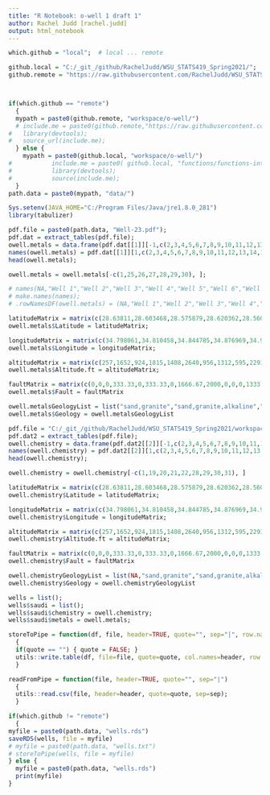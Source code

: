```yaml
---
title: "R Notebook: o-well 1 draft 1"
author: Rachel Judd [rachel.judd]
output: html_notebook
---
```




```r
which.github = "local";  # local ... remote 

github.local = "C:/_git_/github/RachelJudd/WSU_STATS419_Spring2021/";
github.remote = "https://raw.githubusercontent.com/RachelJudd/WSU_STATS419_Spring2021/main/";



if(which.github == "remote")
  {
  mypath = paste0(github.remote, "workspace/o-well/")
  # include.me = paste0(github.remote,"https://raw.githubusercontent.com/RachelJudd/WSU_STATS419_Spring2021/main/functions/functions-intro.R");
#   library(devtools);
#   source_url(include.me);
  } else {
    mypath = paste0(github.local, "workspace/o-well/")
#           include.me = paste0( github.local, "functions/functions-intro.R");
#           library(devtools);
#           source(include.me);
  }
path.data = paste0(mypath, "data/")
```

```r
Sys.setenv(JAVA_HOME="C:/Program Files/Java/jre1.8.0_281")
library(tabulizer)

pdf.file = paste0(path.data, "Well-23.pdf");
pdf.dat = extract_tables(pdf.file);
owell.metals = data.frame(pdf.dat[[1]][-1,c(2,3,4,5,6,7,8,9,10,11,12,13,14,15,16)]);
names(owell.metals) = pdf.dat[[1]][1,c(2,3,4,5,6,7,8,9,10,11,12,13,14,15,16)];
head(owell.metals);

```

```r

owell.metals = owell.metals[-c(1,25,26,27,28,29,30), ];
```

```r
# names(NA,"Well 1","Well 2","Well 3","Well 4","Well 5","Well 6","Well 7","Well 8","Well 9","Well 10","Well 11","Well 12","Well 13","Well 14","Well 15","Well 16","Well 17","Well 18","Well 19","Well 20","Well 21","Well 22","Well 23");
# make.names(names);
# .rowNamesDF(owell.metals) = (NA,"Well 1","Well 2","Well 3","Well 4","Well 5","Well 6","Well 7","Well 8","Well 9","Well 10","Well 11","Well 12","Well 13","Well 14","Well 15","Well 16","Well 17","Well 18","Well 19","Well 20","Well 21","Well 22","Well 23");
```

```r
latitudeMatrix = matrix(c(28.63811,28.603468,28.575879,28.620362,28.560586,28.602789,28.488311,28.572316,28.438361,28.553648,28.651337,28.584441,28.512148,28.448275,28.625897,28.612935,28.54015,29.248557,29.234329,29.291152,29.336922,29.319727,29.24509));
owell.metals$Latitude = latitudeMatrix;
```

```r
longitudeMatrix = matrix(c(34.798061,34.810458,34.844785,34.876969,34.990046,34.992551,34.976893,34.807835,34.786616,34.903739,34.876725,35.186706,34.957213,34.93563,35.051013,35.218209,35.065537,35.017044,34.969706,34.977884,34.981922,35.032035,35.185575));
owell.metals$Longitude = longitudeMatrix;
```

```r
altitudeMatrix = matrix(c(257,1652,924,1815,1408,2640,956,1312,595,2291,3168,2307,1089,864,1494,2284,1167,1032,279,403,552,1245,2831));
owell.metals$Altitude.ft = altitudeMatrix;
```

```r
faultMatrix = matrix(c(0,0,0,333.33,0,333.33,0,1666.67,2000,0,0,0,1333.33,1333.33,166.67,0,0,4333.29,4666.62,8000,7666.67,3666.67,0));
owell.metals$Fault = faultMatrix
```

```r

owell.metalsGeologyList = list("sand,granite","sand,granite,alkaline","alkaline,conglomerate","alkaline","volcanic,granite","volcanic","gypsum","alkaline","gypsum","volcanic,conglomerate","alkaline,granite",NA,"gypsum","gypsum","volcanic","volcanic,granite,alkaline","gypsum,conglomerate","sand","sand","sand","sand","sand","alkaline,granite");
owell.metals$Geology = owell.metalsGeologyList

```


```r
pdf.file = "C:/_git_/github/RachelJudd/WSU_STATS419_Spring2021/workspace/o-well/Well-23.pdf";
pdf.dat2 = extract_tables(pdf.file);
owell.chemistry = data.frame(pdf.dat2[[2]][-1,c(2,3,4,5,6,7,8,9,10,11,12,13,14,15,16,17,18,19,20,21)]);
names(owell.chemistry) = pdf.dat2[[2]][1,c(2,3,4,5,6,7,8,9,10,11,12,13,14,15,16,17,18,19,20,21)];
head(owell.chemistry);
```

```r
owell.chemistry = owell.chemistry[-c(1,19,20,21,22,28,29,30,31), ]
```

```r


latitudeMatrix = matrix(c(28.63811,28.603468,28.575879,28.620362,28.560586,28.602789,28.488311,28.572316,28.438361,28.553648,28.651337,28.584441,28.512148,28.448275,28.625897,28.612935,28.54015,29.248557,29.234329,29.291152,29.336922,29.319727,29.24509));
owell.chemistry$Latitude = latitudeMatrix;
```

```r
longitudeMatrix = matrix(c(34.798061,34.810458,34.844785,34.876969,34.990046,34.992551,34.976893,34.807835,34.786616,34.903739,34.876725,35.186706,34.957213,34.93563,35.051013,35.218209,35.065537,35.017044,34.969706,34.977884,34.981922,35.032035,35.185575));
owell.chemistry$Longitude = longitudeMatrix;
```

```r
altitudeMatrix = matrix(c(257,1652,924,1815,1408,2640,956,1312,595,2291,3168,2307,1089,864,1494,2284,1167,1032,279,403,552,1245,2831));
owell.chemistry$Altitude.ft = altitudeMatrix;
```

```r
faultMatrix = matrix(c(0,0,0,333.33,0,333.33,0,1666.67,2000,0,0,0,1333.33,1333.33,166.67,0,0,4333.29,4666.62,8000,7666.67,3666.67,0));
owell.chemistry$Fault = faultMatrix
```


```r
owell.chemistryGeologyList = list(NA,"sand,granite","sand,granite,alkaline","alkaline,conglomerate","alkaline","volcanic,granite","volcanic","gypsum","alkaline","gypsum","volcanic,conglomerate","alkaline,granite",NA,"gypsum","gypsum","volcanic","volcanic,granite,alkaline","gypsum,conglomerate","sand","sand","sand","sand","sand","alkaline,granite");
owell.chemistry$Geology = owell.chemistryGeologyList
```

```r
wells = list();
wells$saudi = list();
wells$saudi$chemistry = owell.chemistry;
wells$saudi$metals = owell.metals;
```

```r
storeToPipe = function(df, file, header=TRUE, quote="", sep="|", row.names=FALSE)
  {
  if(quote == "") { quote = FALSE; }
  utils::write.table(df, file=file, quote=quote, col.names=header, row.names=row.names, sep=sep);
  }

readFromPipe = function(file, header=TRUE, quote="", sep="|")
  {
  utils::read.csv(file, header=header, quote=quote, sep=sep);
  }
```

```r
if(which.github != "remote")
  {
myfile = paste0(path.data, "wells.rds")
saveRDS(wells, file = myfile)
# myfile = paste0(path.data, "wells.txt")
# storeToPipe(wells, file = myfile)
} else {
  myfile = paste0(path.data, "wells.rds")
  print(myfile)
}
```

